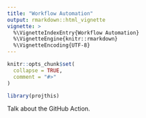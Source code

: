 ```yaml
---
title: "Workflow Automation"
output: rmarkdown::html_vignette
vignette: >
  %\VignetteIndexEntry{Workflow Automation}
  %\VignetteEngine{knitr::rmarkdown}
  %\VignetteEncoding{UTF-8}
---
```


```r
knitr::opts_chunk$set(
  collapse = TRUE,
  comment = "#>"
)
```

```r
library(projthis)
```

Talk about the GitHub Action.
